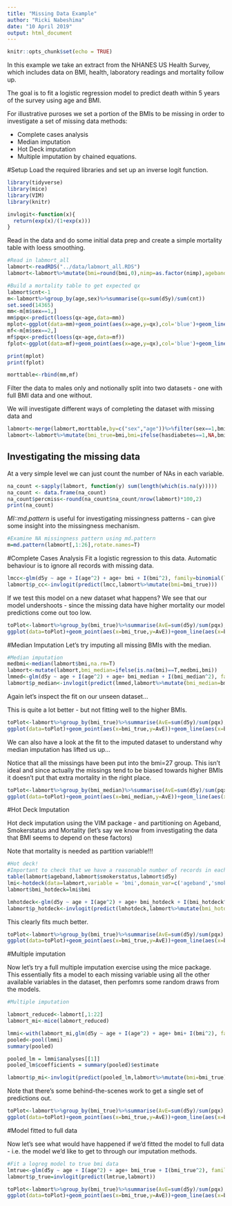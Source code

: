 ```yaml
---
title: "Missing Data Example"
author: "Ricki Nabeshima"
date: "10 April 2019"
output: html_document
---
```


```r
knitr::opts_chunk$set(echo = TRUE)

```

In this example we take an extract from the NHANES US Health Survey, which includes data on BMI, health, laboratory readings and mortality follow up.

The goal is to fit a logistic regression model to predict death within 5 years of the survey using age and BMI.

For illustrative puroses we set a portion of the BMIs to be missing in order to investigate a set of missing data methods:

+ Complete cases analysis
+ Median imputation
+ Hot Deck imputation
+ Multiple imputation by chained equations.


#Setup
Load the required libraries and set up an inverse logit function.

```r
library(tidyverse)
library(mice)
library(VIM)
library(knitr)

invlogit<-function(x){
  return(exp(x)/(1+exp(x)))
}
```


Read in the data and do some initial data prep and create a simple mortality table with loess smoothing.

```r

#Read in labmort_all
labmort<-readRDS("../data/labmort_all.RDS")
labmort<-labmort%>%mutate(bmi=round(bmi,0),nimp=as.factor(nimp),ageband=ifelse(age>80,8,floor(age/10)))%>%filter(age>=50,src!="2009",is.na(bmi)==F,is.na(fup)==F)

#Build a mortality table to get expected qx
labmort$cnt<-1
m<-labmort%>%group_by(age,sex)%>%summarise(qx=sum(d5y)/sum(cnt))
set.seed(14365)
mm<-m[m$sex==1,]
mm$pqx<-predict(loess(qx~age,data=mm))
mplot<-ggplot(data=mm)+geom_point(aes(x=age,y=qx),col='blue')+geom_line(aes(x=age,y=pqx),col='red')+ggtitle("Probability of death in 5 years from entry: Males")+labs(x="Age at survey",y="")
mf<-m[m$sex==2,]
mf$pqx<-predict(loess(qx~age,data=mf))
fplot<-ggplot(data=mf)+geom_point(aes(x=age,y=qx),col='blue')+geom_line(aes(x=age,y=pqx),col='red')+ggtitle("Probability of death in 5 years from entry: Females")+labs(x="Age at survey",y="")

print(mplot)
print(fplot)

morttable<-rbind(mm,mf)

```

Filter the data to males only and notionally split into two datasets - one with full BMI data and one without.

We will investigate different ways of completing the dataset with missing data and 

```r

labmort<-merge(labmort,morttable,by=c("sex","age"))%>%filter(sex==1,bmi>=15,bmi<=40)
labmort<-labmort%>%mutate(bmi_true=bmi,bmi=ifelse(hasdiabetes==1,NA,bmi))

```

## Investigating the missing data

At a very simple level we can just count the number of NAs in each variable.

```r
na_count <-sapply(labmort, function(y) sum(length(which(is.na(y)))))
na_count <- data.frame(na_count)
na_count$percmiss<-round(na_count$na_count/nrow(labmort)*100,2)
print(na_count)
```

_MI::md.pattern_ is useful for investigating missingness patterns - can give some insight into the missingness mechanism.

```r
#Examine NA missingness pattern using md.pattern
m=md.pattern(labmort[,1:26],rotate.names=T)
```

#Complete Cases Analysis
Fit a logistic regression to this data. Automatic behaviour is to ignore all records with missing data.

```r
lmcc<-glm(d5y ~ age + I(age^2) + age+ bmi + I(bmi^2), family=binomial(link='logit'),data=labmort)
labmort$p_cc<-invlogit(predict(lmcc,labmort%>%mutate(bmi=bmi_true)))
```

If we test this model on a new dataset what happens? We see that our model undershoots - since the missing data have higher mortality our model predictions come out too low.

```r
toPlot<-labmort%>%group_by(bmi_true)%>%summarise(AvE=sum(d5y)/sum(pqx),AvP=sum(p_cc)/sum(pqx))
ggplot(data=toPlot)+geom_point(aes(x=bmi_true,y=AvE))+geom_line(aes(x=bmi_true,y=AvP))+ggtitle("Model fitted to complete cases only")
```


#Median Imputation
Let's try imputing all missing BMIs with the median.

```r
#Median imputation
medbmi<-median(labmort$bmi,na.rm=T)
labmort<-mutate(labmort,bmi_median=ifelse(is.na(bmi)==T,medbmi,bmi))
lmmed<-glm(d5y ~ age + I(age^2) + age+ bmi_median + I(bmi_median^2), family=binomial(link='logit'),data=labmort)
labmort$p_median<-invlogit(predict(lmmed,labmort%>%mutate(bmi_median=bmi_true)))

```

Again let's inspect the fit on our unseen dataset...

This is quite a lot better - but not fitting well to the higher BMIs.

```r
toPlot<-labmort%>%group_by(bmi_true)%>%summarise(AvE=sum(d5y)/sum(pqx),AvP=sum(p_median)/sum(pqx))
ggplot(data=toPlot)+geom_point(aes(x=bmi_true,y=AvE))+geom_line(aes(x=bmi_true,y=AvP))+ggtitle("Model fitted to median-imputed dataset")
```

We can also have a look at the fit to the imputed dataset to understand why median imputation has lifted us up...

Notice that all the missings have been put into the bmi=27 group. This isn't ideal and since actually the missings tend to be biased towards higher BMIs it doesn't put that extra mortality in the right place.


```r
toPlot<-labmort%>%group_by(bmi_median)%>%summarise(AvE=sum(d5y)/sum(pqx),AvP=sum(p_median)/sum(pqx))
ggplot(data=toPlot)+geom_point(aes(x=bmi_median,y=AvE))+geom_line(aes(x=bmi_median,y=AvP))+ggtitle("Model fit to median-imputed dataset")

```



#Hot Deck Imputation

Hot deck imputation using the VIM package - and partitioning on Ageband, Smokerstatus and Mortality (let's say we know from investigating the data that BMI seems to depend on these factors)

Note that mortality is needed as partition variable!!!


```r
#Hot deck!
#Important to check that we have a reasonable number of records in each partition
table(labmort$ageband,labmort$smokerstatus,labmort$d5y)
lmi<-hotdeck(data=labmort,variable = 'bmi',domain_var=c('ageband','smokerstatus','d5y'))
labmort$bmi_hotdeck=lmi$bmi

lmhotdeck<-glm(d5y ~ age + I(age^2) + age+ bmi_hotdeck + I(bmi_hotdeck^2), family=binomial(link='logit'),data=labmort)
labmort$p_hotdeck<-invlogit(predict(lmhotdeck,labmort%>%mutate(bmi_hotdeck=bmi_true)))

```

This clearly fits much better.

```r
toPlot<-labmort%>%group_by(bmi_true)%>%summarise(AvE=sum(d5y)/sum(pqx),AvP=sum(p_hotdeck)/sum(pqx))
ggplot(data=toPlot)+geom_point(aes(x=bmi_true,y=AvE))+geom_line(aes(x=bmi_true,y=AvP))+ggtitle("Model fitted to hotdeck-imputed dataset")
```

#Multiple imputation

Now let's try a full multiple imputation exercise using the mice package. This essentially fits a model to each missing variable using all the other available variables in the dataset, then perfomrs some random draws from the models.

```r
#Multiple imputation

labmort_reduced<-labmort[,1:22]
labmort_mi<-mice(labmort_reduced)

lmmi<-with(labmort_mi,glm(d5y ~ age + I(age^2) + age+ bmi+ I(bmi^2), family=binomial(link='logit')))
pooled<-pool(lmmi)
summary(pooled)

pooled_lm = lmmi$analyses[[1]]
pooled_lm$coefficients = summary(pooled)$estimate

labmort$p_mi<-invlogit(predict(pooled_lm,labmort%>%mutate(bmi=bmi_true)))
```

Note that there's some behind-the-scenes work to get a single set of predictions out. 

```r
toPlot<-labmort%>%group_by(bmi_true)%>%summarise(AvE=sum(d5y)/sum(pqx),AvP=sum(p_mi)/sum(pqx))
ggplot(data=toPlot)+geom_point(aes(x=bmi_true,y=AvE))+geom_line(aes(x=bmi_true,y=AvP))+ggtitle("Model fitted to multiply-imputed dataset")

```

#Model fitted to full data

Now let's see what would have happened if we'd fitted the model to full data - i.e. the model we'd like to get to through our imputation methods.

```r
#Fit a logreg model to true bmi data
lmtrue<-glm(d5y ~ age + I(age^2) + age+ bmi_true + I(bmi_true^2), family=binomial(link='logit'),data=labmort)
labmort$p_true=invlogit(predict(lmtrue,labmort))
```


```r
toPlot<-labmort%>%group_by(bmi_true)%>%summarise(AvE=sum(d5y)/sum(pqx),AvP=sum(p_true)/sum(pqx))
ggplot(data=toPlot)+geom_point(aes(x=bmi_true,y=AvE))+geom_line(aes(x=bmi_true,y=AvP))+ggtitle("No missings - the best model")

```